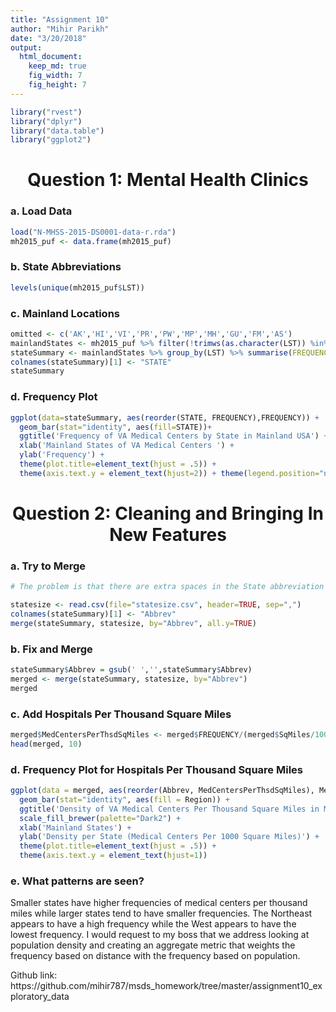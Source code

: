 ```yaml
---
title: "Assignment 10"
author: "Mihir Parikh"
date: "3/20/2018"
output:
  html_document:
    keep_md: true
    fig_width: 7
    fig_height: 7
---
```


```r
library("rvest")
library("dplyr")
library("data.table")
library("ggplot2")
```

<center><h1>Question 1: Mental Health Clinics</h1></center>

### a. Load Data
```r
load("N-MHSS-2015-DS0001-data-r.rda")
mh2015_puf <- data.frame(mh2015_puf)
```

### b. State Abbreviations
```r
levels(unique(mh2015_puf$LST))
```

### c. Mainland Locations
```r
omitted <- c('AK','HI','VI','PR','PW','MP','MH','GU','FM','AS')
mainlandStates <- mh2015_puf %>% filter(!trimws(as.character(LST)) %in% omitted)
stateSummary <- mainlandStates %>% group_by(LST) %>% summarise(FREQUENCY = n()) %>% data.frame()
colnames(stateSummary)[1] <- "STATE"
stateSummary
```

### d. Frequency Plot
```r
ggplot(data=stateSummary, aes(reorder(STATE, FREQUENCY),FREQUENCY)) +
  geom_bar(stat="identity", aes(fill=STATE))+ 
  ggtitle('Frequency of VA Medical Centers by State in Mainland USA') + coord_flip() +
  xlab('Mainland States of VA Medical Centers ') +
  ylab('Frequency') +
  theme(plot.title=element_text(hjust = .5)) +
  theme(axis.text.y = element_text(hjust=2)) + theme(legend.position="none")
```

<center><h1>Question 2: Cleaning and Bringing In New Features</h1></center>

### a. Try to Merge
```r
# The problem is that there are extra spaces in the State abbreviation names in the stateSummary dataframe. This causes the frequencies to be null.

statesize <- read.csv(file="statesize.csv", header=TRUE, sep=",")
colnames(stateSummary)[1] <- "Abbrev"
merge(stateSummary, statesize, by="Abbrev", all.y=TRUE)
```

### b. Fix and Merge
```r
stateSummary$Abbrev = gsub(' ','',stateSummary$Abbrev)
merged <- merge(stateSummary, statesize, by="Abbrev")
merged
```

### c. Add Hospitals Per Thousand Square Miles
```r
merged$MedCentersPerThsdSqMiles <- merged$FREQUENCY/(merged$SqMiles/1000)
head(merged, 10)
```

### d. Frequency Plot for Hospitals Per Thousand Square Miles
```r
ggplot(data = merged, aes(reorder(Abbrev, MedCentersPerThsdSqMiles), MedCentersPerThsdSqMiles)) +
  geom_bar(stat="identity", aes(fill = Region)) + 
  ggtitle('Density of VA Medical Centers Per Thousand Square Miles in Mainland USA') + coord_flip() +
  scale_fill_brewer(palette="Dark2") +
  xlab('Mainland States') +
  ylab('Density per State (Medical Centers Per 1000 Square Miles)') +
  theme(plot.title=element_text(hjust = .5)) +
  theme(axis.text.y = element_text(hjust=1))
```

### e. What patterns are seen?

Smaller states have higher frequencies of medical centers per thousand miles while larger states tend to have smaller frequencies. The Northeast appears to have a high frequency while the West appears to have the lowest frequency. I would request to my boss that we address looking at population density and creating an aggregate metric that weights the frequency based on distance with the frequency based on population.

Github link: https://github.com/mihir787/msds_homework/tree/master/assignment10_exploratory_data